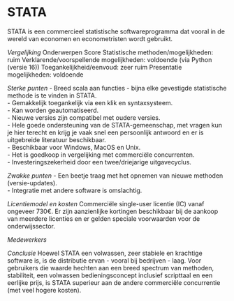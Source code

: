 # STATA 

STATA is een commercieel statistische softwareprogramma dat vooral in de wereld van economen en econometristen wordt gebruikt.

*Vergelijking*
Onderwerpen						Score
Statistische methoden/mogelijkheden: 			ruim
Verklarende/voorspellende mogelijkheden: 		voldoende (via Python (versie 16))
Toegankelijkheid/eenvoud:				zeer ruim
Presentatie mogelijkheden:				voldoende

*Sterke punten*
-	Breed scala aan functies - bijna elke gevestigde statistische methode is te vinden in STATA.   
-	Gemakkelijk toegankelijk via een klik en syntaxsysteem.   
-	Kan worden geautomatiseerd.      
-	Nieuwe versies zijn compatibel met oudere versies.   
-	Hele goede ondersteuning van de STATA-gemeenschap, met vragen kun je hier terecht en krijg je vaak snel een persoonlijk antwoord en er is uitgebreide literatuur beschikbaar.   
-	Beschikbaar voor Windows, MacOS en Unix.      
-	Het is goedkoop in vergelijking met commerciële concurrenten.   
-	Investeringszekerheid door een twee/driejarige uitgavecyclus.   

*Zwakke punten*
-	Een beetje traag met het opnemen van nieuwe methoden (versie-updates).   
-	Integratie met andere software is omslachtig.   

*Licentiemodel en kosten*
Commerciële single-user licentie (IC) vanaf ongeveer 730€. Er zijn aanzienlijke kortingen beschikbaar bij de aankoop van meerdere licenties en er gelden speciale voorwaarden voor de onderwijssector.

*Medewerkers*

*Conclusie*
Hoewel STATA een volwassen, zeer stabiele en krachtige software is, is de distributie ervan - vooral bij bedrijven - laag. Voor gebruikers die waarde hechten aan een breed spectrum van methoden, stabiliteit, een volwassen bedieningsconcept inclusief scripttaal en een eerlijke prijs, is STATA superieur aan de andere commerciële concurrentie (met veel hogere kosten).

